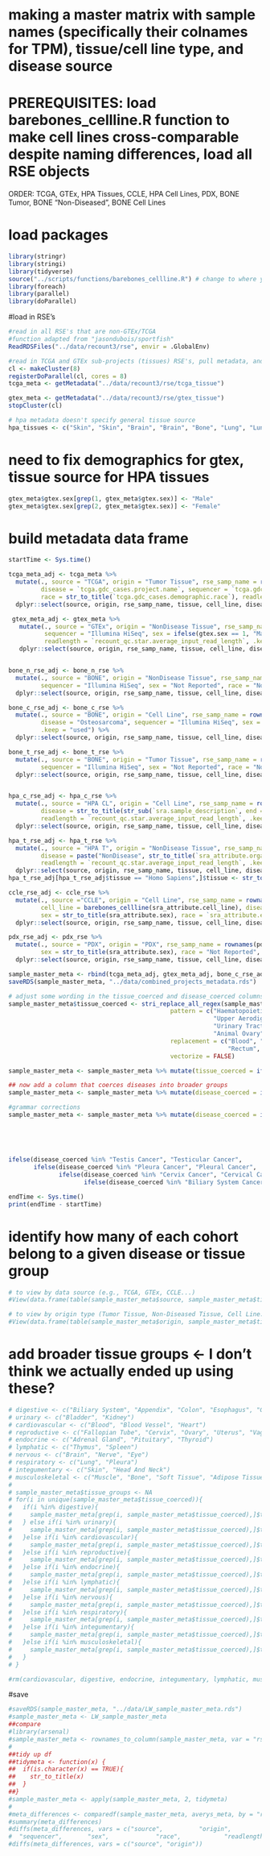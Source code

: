 # making a master matrix with sample names (specifically their colnames for TPM), tissue/cell line type, and disease source
# PREREQUISITES: load barebones_cellline.R function to make cell lines cross-comparable despite naming differences, load all RSE objects
ORDER: TCGA, GTEx, HPA Tissues, CCLE, HPA Cell Lines, PDX, BONE Tumor, BONE "Non-Diseased", BONE Cell Lines

# load packages
```r
library(stringr)
library(stringi)
library(tidyverse)
source("../scripts/functions/barebones_cellline.R") # change to where you have this function script saved
library(foreach)
library(parallel)
library(doParallel)
```

#load in RSE's
```r
#read in all RSE's that are non-GTEx/TCGA
#function adapted from "jasondubois/sportfish"
ReadRDSFiles("../data/recount3/rse", envir = .GlobalEnv)

#read in TCGA and GTEx sub-projects (tissues) RSE's, pull metadata, and rbind by larger project (TCGA and GTEx)
cl <- makeCluster(8)
registerDoParallel(cl, cores = 8)
tcga_meta <- getMetadata("../data/recount3/rse/tcga_tissue")

gtex_meta <- getMetadata("../data/recount3/rse/gtex_tissue")
stopCluster(cl) 
```

```r
# hpa metadata doesn't specify general tissue source
hpa_tissues <- c("Skin", "Skin", "Brain", "Brain", "Bone", "Lung", "Lung", "Colon", "Colon", "Kidney", "Kidney", "Cervix", "Cervix", "Liver", "Liver", "Breast", "Breast", "Prostate", "Prostate", "Bladder", "Bladder", "Brain", "Brain")
```

# need to fix demographics for gtex, tissue source for HPA tissues
```r
gtex_meta$gtex.sex[grep(1, gtex_meta$gtex.sex)] <- "Male"
gtex_meta$gtex.sex[grep(2, gtex_meta$gtex.sex)] <- "Female"
```

# build metadata data frame
```r
startTime <- Sys.time()

tcga_meta_adj <- tcga_meta %>% 
  mutate(., source = "TCGA", origin = "Tumor Tissue", rse_samp_name = rownames(tcga_meta), tissue = `tcga.gdc_cases.project.primary_site`, cell_line = NA, 
         disease = `tcga.gdc_cases.project.name`, sequencer = `tcga.gdc_platform`, sex = str_to_title(`tcga.gdc_cases.demographic.gender`), 
         race = str_to_title(`tcga.gdc_cases.demographic.race`), readlength = `recount_qc.star.average_input_read_length`, .keep = "used") %>% 
  dplyr::select(source, origin, rse_samp_name, tissue, cell_line, disease, sequencer, sex, race, readlength)

 gtex_meta_adj <- gtex_meta %>% 
   mutate(., source = "GTEx", origin = "NonDisease Tissue", rse_samp_name = rownames(gtex_meta), tissue = `gtex.smts`, cell_line = NA, disease = paste("NonDisease", `gtex.smts`), 
          sequencer = "Illumina HiSeq", sex = ifelse(gtex.sex == 1, "Male", ifelse(gtex.sex == 2, "Female", "Not Reported")), race = "Not Reported", 
          readlength = `recount_qc.star.average_input_read_length`, .keep = "used") %>% 
   dplyr::select(source, origin, rse_samp_name, tissue, cell_line, disease, sequencer, sex, race, readlength)


bone_n_rse_adj <- bone_n_rse %>% 
  mutate(., source = "BONE", origin = "NonDisease Tissue", rse_samp_name = rownames(bone_n_rse), tissue = "Bone", cell_line = NA, disease = "NonDisease Bone", 
         sequencer = "Illumina HiSeq", sex = "Not Reported", race = "Not Reported", readlength = `recount_qc.star.average_input_read_length`, .keep = "used") %>% 
  dplyr::select(source, origin, rse_samp_name, tissue, cell_line, disease, sequencer, sex, race, readlength)

bone_c_rse_adj <- bone_c_rse %>% 
  mutate(., source = "BONE", origin = "Cell Line", rse_samp_name = rownames(bone_c_rse), tissue = "Bone", cell_line = barebones_cellline(`sra_attribute.source_name`), 
         disease = "Osteosarcoma", sequencer = "Illumina HiSeq", sex = "Not Reported", race = "Not Reported", readlength = `recount_qc.star.average_input_read_length`, 
         .keep = "used") %>%
  dplyr::select(source, origin, rse_samp_name, tissue, cell_line, disease, sequencer, sex, race, readlength)

bone_t_rse_adj <- bone_t_rse %>% 
  mutate(., source = "BONE", origin = "Tumor Tissue", rse_samp_name = rownames(bone_t_rse), tissue = "Bone", cell_line = NA, disease = "Osteosarcoma", 
         sequencer = "Illumina HiSeq", sex = "Not Reported", race = "Not Reported", readlength = `recount_qc.star.average_input_read_length`, .keep = "used") %>% 
  dplyr::select(source, origin, rse_samp_name, tissue, cell_line, disease, sequencer, sex, race, readlength)


hpa_c_rse_adj <- hpa_c_rse %>% 
  mutate(., source = "HPA CL", origin = "Cell Line", rse_samp_name = rownames(hpa_c_rse), tissue = hpa_tissues, cell_line = str_sub(`sra.sample_name`, end = -2), 
         disease = str_to_title(str_sub(`sra.sample_description`, end = -10)), sequencer = "Illumina HiSeq", sex = "Not Reported", race = "Not Reported", 
         readlength = `recount_qc.star.average_input_read_length`, .keep = "used") %>% 
  dplyr::select(source, origin, rse_samp_name, tissue, cell_line, disease, sequencer, sex, race, readlength)

hpa_t_rse_adj <- hpa_t_rse %>% 
  mutate(., source = "HPA T", origin = "NonDisease Tissue", rse_samp_name = rownames(hpa_t_rse), tissue = str_to_title(`sra_attribute.organism_part`), cell_line = NA, 
         disease = paste("NonDisease", str_to_title(`sra_attribute.organism_part`)), sequencer = "Illumina HiSeq", sex = "Not Reported", race = "Not Reported", 
         readlength = `recount_qc.star.average_input_read_length`, .keep = "used") %>%
  dplyr::select(source, origin, rse_samp_name, tissue, cell_line, disease, sequencer, sex, race, readlength)
hpa_t_rse_adj[hpa_t_rse_adj$tissue == "Homo Sapiens",]$tissue <- str_to_title(hpa_t_rse[hpa_t_rse$sra_attribute.organism_part == "Homo sapiens",]$sra_attribute.INSDC_status) # a few cells' columns of this RSE are shifted to the left for some reason

ccle_rse_adj <- ccle_rse %>% 
  mutate(., source ="CCLE", origin = "Cell Line", rse_samp_name = rownames(ccle_rse), tissue = str_to_title(gsub("_", " ", `sra_attribute.tissue`)), 
         cell_line = barebones_cellline(sra_attribute.cell_line), disease = str_to_title(gsub("_", " ", `sra_attribute.disease`)), sequencer = "Illumina HiSeq", 
         sex = str_to_title(sra_attribute.sex), race = `sra_attribute.ethnicity`, readlength = `recount_qc.star.average_input_read_length`, .keep = "used") %>% 
  dplyr::select(source, origin, rse_samp_name, tissue, cell_line, disease, sequencer, sex, race, readlength)

pdx_rse_adj <- pdx_rse %>% 
  mutate(., source = "PDX", origin = "PDX", rse_samp_name = rownames(pdx_rse), tissue = "Brain", cell_line = NA, disease = "Glioblastoma", sequencer = "Illumina HiSeq", 
         sex = str_to_title(sra_attribute.sex), race = "Not Reported", readlength = `recount_qc.star.average_input_read_length`, .keep = "used") %>% 
  dplyr::select(source, origin, rse_samp_name, tissue, cell_line, disease, sequencer, sex, race, readlength)

sample_master_meta <- rbind(tcga_meta_adj, gtex_meta_adj, bone_c_rse_adj, bone_n_rse_adj, bone_t_rse_adj, hpa_c_rse_adj, hpa_t_rse_adj, ccle_rse_adj, pdx_rse_adj)
saveRDS(sample_master_meta, "../data/combined_projects_metadata.rds")

# adjust some wording in the tissue_coerced and disease_coerced columns
sample_master_meta$tissue_coerced <- stri_replace_all_regex(sample_master_meta$tissue,
                                             pattern = c("Haematopoietic And Lymphoid Tissue|Lymph Nodes|Bone Marrow|Lymph Node", "Bile Duct|Biliary Tract", "Autonomic Ganglia", 
                                                         "Upper Aerodigestive Tract", "Central Nervous System|Cerebral Cortex", "Large Intestine|Colon Adenocarcinoma", 
                                                         "Urinary Tract", "Endometrium", "Oesophagus", "Cervix Uteri", "Rectum Adenocarcinoma", "Gall Bladder", "Duodenum", 
                                                         "Animal Ovary"),
                                             replacement = c("Blood", "Biliary System", "Nerve", "Head and Neck", "Brain", "Colon", "Bladder", "Uterus", "Esophagus", "Cervix", 
                                                             "Rectum", "Gallbladder", "Small Intestine", "Ovary"),
                                             vectorize = FALSE)

sample_master_meta <- sample_master_meta %>% mutate(tissue_coerced = ifelse(tissue %in% "Colorectal", ifelse(disease %in% "Colon Adenocarcinoma", "Colon", ifelse(disease %in% "Rectum Adenocarcinoma", "Rectum", tissue_coerced)), tissue_coerced))

## now add a column that coerces diseases into broader groups
sample_master_meta <- sample_master_meta %>% mutate(disease_coerced = ifelse(origin %in% c("Cell Line", "PDX", "Tumor Tissue"), paste(tissue_coerced, "Cancer"), paste("NonDisease", tissue_coerced)))

#grammar corrections 
sample_master_meta <- sample_master_meta %>% mutate(disease_coerced = ifelse(disease_coerced %in% "Uterus Cancer", "Uterine Cancer",
                                                                             ifelse(disease_coerced %in% "Ovary Cancer", "Ovarian Cancer",
                                                                                    ifelse(disease_coerced %in% "Esophagus Cancer", "Esophageal Cancer",
                                                                                           ifelse(disease_coerced %in% "Adrenal Gland Cancer", "Adrenal Cancer",
                                                                                                  ifelse(disease_coerced %in% "Pancreas Cancer", "Pancreatic Cancer",
                                                                                                         ifelse(disease_coerced %in% "Rectum Cancer", "Rectal Cancer",
ifelse(disease_coerced %in% "Testis Cancer", "Testicular Cancer",
       ifelse(disease_coerced %in% "Pleura Cancer", "Pleural Cancer",
              ifelse(disease_coerced %in% "Cervix Cancer", "Cervical Cancer",
                     ifelse(disease_coerced %in% "Biliary System Cancer", "Biliary Cancer", disease_coerced)))))))))))

endTime <- Sys.time()
print(endTime - startTime) 
```

# identify how many of each cohort belong to a given disease or tissue group
```r
# to view by data source (e.g., TCGA, GTEx, CCLE...)
#View(data.frame(table(sample_master_meta$source, sample_master_meta$tissue_coerced, sample_master_meta$disease_coerced))[data.frame(table(sample_master_meta$source, sample_master_meta$tissue_coerced, sample_master_meta$disease_coerced))$Freq != 0,])

# to view by origin type (Tumor Tissue, Non-Diseased Tissue, Cell Line...)
#View(data.frame(table(sample_master_meta$origin, sample_master_meta$tissue_coerced, sample_master_meta$disease_coerced))[data.frame(table(sample_master_meta$origin, sample_master_meta$tissue_coerced, sample_master_meta$disease_coerced))$Freq != 0,])
```

# add broader tissue groups <- I don't think we actually ended up using these?
```r
# digestive <- c("Biliary System", "Appendix", "Colon", "Esophagus", "Gallbladder", "Pancreas", "Rectum", "Salivary Gland", "Small Intestine", "Stomach", "Liver")
# urinary <- c("Bladder", "Kidney")
# cardiovascular <- c("Blood", "Blood Vessel", "Heart")
# reproductive <- c("Fallopian Tube", "Cervix", "Ovary", "Uterus", "Vagina", "Testis", "Prostate", "Breast", "Placenta")
# endocrine <- c("Adrenal Gland", "Pituitary", "Thyroid")
# lymphatic <- c("Thymus", "Spleen")
# nervous <- c("Brain", "Nerve", "Eye")
# respiratory <- c("Lung", "Pleura")
# integumentary <- c("Skin", "Head And Neck")
# musculoskeletal <- c("Muscle", "Bone", "Soft Tissue", "Adipose Tissue")
# 
# sample_master_meta$tissue_groups <- NA
# for(i in unique(sample_master_meta$tissue_coerced)){
#   if(i %in% digestive){
#     sample_master_meta[grep(i, sample_master_meta$tissue_coerced),]$tissue_groups <- "Digestive"
#   } else if(i %in% urinary){
#     sample_master_meta[grep(i, sample_master_meta$tissue_coerced),]$tissue_groups <- "Urinary"
#   }else if(i %in% cardiovascular){
#     sample_master_meta[grep(i, sample_master_meta$tissue_coerced),]$tissue_groups <- "Cardiovascular"
#   }else if(i %in% reproductive){
#     sample_master_meta[grep(i, sample_master_meta$tissue_coerced),]$tissue_groups <- "Reproductive"
#   }else if(i %in% endocrine){
#     sample_master_meta[grep(i, sample_master_meta$tissue_coerced),]$tissue_groups <- "Endocrine"
#   }else if(i %in% lymphatic){
#     sample_master_meta[grep(i, sample_master_meta$tissue_coerced),]$tissue_groups <- "Lymphatic"
#   }else if(i %in% nervous){
#     sample_master_meta[grep(i, sample_master_meta$tissue_coerced),]$tissue_groups <- "Nervous"
#   }else if(i %in% respiratory){
#     sample_master_meta[grep(i, sample_master_meta$tissue_coerced),]$tissue_groups <- "Respiratory"
#   }else if(i %in% integumentary){
#     sample_master_meta[grep(i, sample_master_meta$tissue_coerced),]$tissue_groups <- "Integumentary"
#   }else if(i %in% musculoskeletal){
#     sample_master_meta[grep(i, sample_master_meta$tissue_coerced),]$tissue_groups <- "Musculoskeletal"
#   }
# }

#rm(cardiovascular, digestive, endocrine, integumentary, lymphatic, musculoskeletal, nervous, reproductive, respiratory, urinary)
```

#save
```r
#saveRDS(sample_master_meta, "../data/LW_sample_master_meta.rds")
#sample_master_meta <- LW_sample_master_meta
##compare
#library(arsenal)
#sample_master_meta <- rownames_to_column(sample_master_meta, var = "rse_sampname")
#
##tidy up df
##tidymeta <- function(x) {
##  if(is.character(x) == TRUE){
##    str_to_title(x)
##  }
##}
#sample_master_meta <- apply(sample_master_meta, 2, tidymeta)
#
#meta_differences <- comparedf(sample_master_meta, averys_meta, by = "rse_sampname")
#summary(meta_differences)
#diffs(meta_differences, vars = c("source",          "origin",          "sample_name",     "tissue",          "cell_line",       "disease",        
#  "sequencer",       "sex",             "race",            "readlength",      "tissue_coerced",  "disease_coerced", "tissue_groups"))
#diffs(meta_differences, vars = c("source", "origin"))
```
